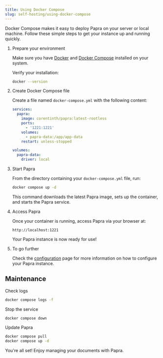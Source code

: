 ```yaml
---
title: Using Docker Compose
slug: self-hosting/using-docker-compose
---
```



Docker Compose makes it easy to deploy Papra on your server or local machine. Follow these simple steps to get your instance up and running quickly.

<Steps>

1. Prepare your environment

    Make sure you have [Docker](https://www.docker.com/get-started) and [Docker Compose](https://docs.docker.com/compose/install/) installed on your system.

    Verify your installation:

    ```bash frame="none"
    docker --version
    ```

2. Create Docker Compose file

    Create a file named `docker-compose.yml` with the following content:

    ```yaml
    services:
      papra:
        image: corentinth/papra:latest-rootless
        ports:
          - '1221:1221'
        volumes:
          - papra-data:/app/app-data
        restart: unless-stopped

    volumes:
      papra-data:
        driver: local
    ```

3. Start Papra

    From the directory containing your `docker-compose.yml` file, run:

    ```bash
    docker compose up -d
    ```

    This command downloads the latest Papra image, sets up the container, and starts the Papra service.

4. Access Papra

    Once your container is running, access Papra via your browser at:

    ```
    http://localhost:1221
    ```

    Your Papra instance is now ready for use!

5. To go further

    Check the [configuration](/self-hosting/configuration) page for more information on how to configure your Papra instance.

</Steps>

## Maintenance

Check logs

```bash
docker compose logs -f
```

Stop the service

```bash
docker compose down
```

Update Papra

```bash
docker compose pull
docker compose up -d
```

You're all set! Enjoy managing your documents with Papra.
